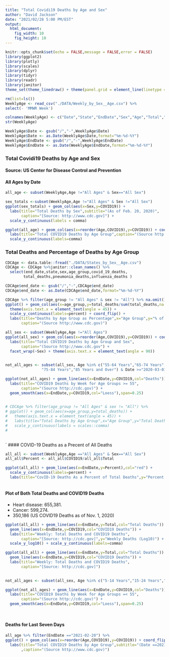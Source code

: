 ```yaml
---
title: "Total Covidi19 Deaths by Age and Sex"
author: "David Jackson"
date: "2021/02/28 5:00 PM/EST"
output: 
  html_document: 
    fig_width: 10
    fig_height: 10
---
```


```r
knitr::opts_chunk$set(echo = FALSE,message = FALSE,error = FALSE)
library(ggplot2)
library(plotly)
library(scales)
library(dplyr)
library(tidyr)
library(readr)
library(janitor)
theme_set(theme_linedraw() + theme(panel.grid = element_line(linetype = 'dashed')))
```
```r
rm(list=ls())
WeeklyAge <- read_csv("./DATA/Weekly_by_Sex__Age.csv") %>%
select(- 'MMWR Week')

colnames(WeeklyAge) <- c("Date","State","EndDate","Sex","Age","Total","COVID19")
str(WeeklyAge)
```
```r
WeeklyAge$Date <- gsub("/","-",WeeklyAge$Date)
WeeklyAge$Date <- as.Date(WeeklyAge$Date,format="%m-%d-%Y")
WeeklyAge$EndDate <- gsub("/","-",WeeklyAge$EndDate)
WeeklyAge$EndDate <- as.Date(WeeklyAge$EndDate,format="%m-%d-%Y")
```

### Total Covidi19 Deaths by Age and Sex
#### Source: US Center for Disease  Control and Prevention
####  All Ages by Date

```r
all_age <- subset(WeeklyAge,Age !="All Ages" & Sex=="All Sex")
``` 

```r
sex_totals <-subset(WeeklyAge,Age !="All Ages" & Sex !="All Sex")
ggplot(sex_totals) + geom_col(aes(x=Sex,y=COVID19)) +
  labs(title="Total Deaths by Sex",subtitle="(As of Feb. 20, 2020)",
       caption="[Source: http://www.cdc.gov]") +
  scale_y_continuous(labels = comma)

```
```r
ggplot(all_age) + geom_col(aes(x=reorder(Age,COVID19),y=COVID19)) + coord_flip() +
  labs(title="Total COVID19 Deaths by Age Group",caption="(Source http://www.cdc.gov)") +
  scale_y_continuous(labels=comma)
```

### Total Deaths and Percentage of Deaths by Age Group

```r
CDCAge <- data.table::fread("./DATA/States_by_Sex__Age.csv")
CDCAge <- CDCAge %>%janitor::clean_names() %>%
  select(end_date,state,sex,age_group,covid_19_deaths,
        total_deaths,pneumonia_deaths,influenza_deaths )

```
```r
CDCAge$end_date <- gsub("/","-",CDCAge$end_date)
CDCAge$end_date <- as.Date(CDCAge$end_date,format="%m-%d-%Y")
```
```r
CDCAge %>% filter(age_group != "All Ages" & sex != "All") %>% na.omit() %>%
ggplot() + geom_col(aes(x=age_group,y=total_deaths/sum(total_deaths,na.rm=TRUE))) +
  theme(axis.text.x = element_text(angle = 45)) + 
  scale_y_continuous(labels=percent) + coord_flip() +
  labs(title="Deaths by Age Group as Percentage",x="Age Group",y="% of Age",
       caption="(Source http://www.cdc.gov)") 
```

```r
all_sex <- subset(WeeklyAge,Age !="All Ages")
ggplot(all_sex) + geom_col(aes(x=reorder(Age,COVID19),y=COVID19)) + coord_flip() +
  labs(title="Total COVID19 Deaths by Age Group and Sex",
       caption="(Source http://www.cdc.gov") +
  facet_wrap(~Sex) + theme(axis.text.x = element_text(angle = 90))
  
```
```r
not_all_ages <- subset(all_sex, Age %in% c("55-64 Years","65-74 Years",
                "75-84 Years","85 Years and Over") & Date >="2020-03-01")
```
```r
ggplot(not_all_ages) + geom_line(aes(x=EndDate,y=COVID19,col="Deaths")) + facet_wrap(~Age,ncol=2) +
  labs(title="COVID19 Deaths by Week for Age Groups >= 55",
       caption="(Source http://cdc.gov)") +
  geom_smooth(aes(x=EndDate,y=COVID19,col="Loess"),span=0.25)
  
```

```r
# CDCAge %>% filter(age_group != "All Ages" & sex != "All") %>%
# ggplot() + geom_col(aes(x=age_group,y=total_deaths)) +
#   theme(axis.text.x = element_text(angle = 45)) +
#   labs(title="Total Deaths by Age Group",x="Age Group",y="Total Deaths") +
#   scale_y_continuous(labels = scales::comma)
#   
  
```
`
#### COVID-19 Deaths as a Precent of All Deaths 

```r
all_all <- subset(WeeklyAge,Age =="All Ages" & Sex=="All Sex")
all_all$Percent <- all_all$COVID19/all_all$Total
```
```r
ggplot(all_all) + geom_line(aes(x=EndDate,y=Percent),col="red") +
  scale_y_continuous(labels=percent) +
  labs(title="CovID-19 Deaths As a Percent of Total Deaths",y="Percent of Total Deaths",caption="[Source: http://cdc.gov]")
  
```

#### Plot of Both Total Deaths and COVID19 Deaths
* Heart disease: 655,381.
* Cancer: 599,274.
* 350,186 (US COVID19 Deaths as of Nov. 1, 2020)

```r
ggplot(all_all) + geom_line(aes(x=EndDate,y=Total,col="Total Deaths")) +
  geom_line(aes(x=EndDate,y=COVID19,col="COVID19 Deaths")) +
  labs(title="Weekly: Total Deaths and COVID19 Deaths",
       caption="[Source: http://cdc.gov]",y="Weekly Deaths (Log10)") +
  scale_y_log10() + scale_y_continuous(labels=comma)

ggplot(all_all) + geom_line(aes(x=EndDate,y=Total,col="Total Deaths")) +
  geom_line(aes(x=EndDate,y=COVID19,col="COVID19 Deaths")) +
  labs(title="Weekly: Total Deaths and COVID19 Deaths",
       caption="[Source: http://cdc.gov]")
  
```
```r
not_all_ages <- subset(all_sex, Age %in% c("5-14 Years","15-24 Years","25-34 Years","35-44 Years","45-54 eYars") & EndDate >="2020-03-01")
```
```r
ggplot(not_all_ages) + geom_line(aes(x=EndDate,y=COVID19,col="Deaths")) + facet_wrap(~Age,ncol=2) +
  labs(title="COVID19 Deaths by Week for Age Groups =< 55",
       caption="(Source http://cdc.gov)") +
  geom_smooth(aes(x=EndDate,y=COVID19,col="Loess"),span=0.25) 
  
  
```

#### Deaths for Last Seven Days

```r
all_age %>% filter(EndDate =="2021-02-20") %>%
ggplot() + geom_col(aes(x=reorder(Age,COVID19),y=COVID19)) + coord_flip() +
  labs(title="Total COVID19 Deaths by Age Group",subtitle="(Date ==2021-02-20)"
       ,caption="(Source http://www.cdc.gov)")
```





